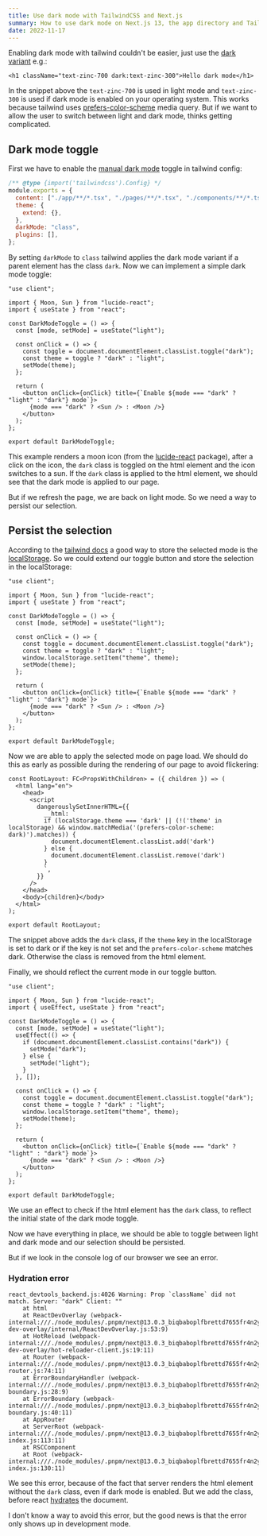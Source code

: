 ```yaml
---
title: Use dark mode with TailwindCSS and Next.js
summary: How to use dark mode on Next.js 13, the app directory and TailwindCSS
date: 2022-11-17
---
```


Enabling dark mode with tailwind couldn't be easier, just use the [dark variant](https://tailwindcss.com/docs/dark-mode) e.g.:

```tsx
<h1 className="text-zinc-700 dark:text-zinc-300">Hello dark mode</h1>
```

In the snippet above the `text-zinc-700` is used in light mode and
`text-zinc-300` is used if dark mode is enabled on your operating system.
This works because tailwind uses [prefers-color-scheme](https://developer.mozilla.org/en-US/docs/Web/CSS/@media/prefers-color-scheme) media query.
But if we want to allow the user to switch between light and dark mode,
thinks getting complicated.

## Dark mode toggle

First we have to enable the [manual dark mode](https://tailwindcss.com/docs/dark-mode#toggling-dark-mode-manually) toggle in tailwind config:

```js tailwind.config.mjs focus=7
/** @type {import('tailwindcss').Config} */
module.exports = {
  content: ["./app/**/*.tsx", "./pages/**/*.tsx", "./components/**/*.tsx"],
  theme: {
    extend: {},
  },
  darkMode: "class",
  plugins: [],
};
```

By setting `darkMode` to `class` tailwind applies the dark mode variant if a parent element has the class `dark`.
Now we can implement a simple dark mode toggle:

```tsx components/DarkModeToggle.tsx
"use client";

import { Moon, Sun } from "lucide-react";
import { useState } from "react";

const DarkModeToggle = () => {
  const [mode, setMode] = useState("light");

  const onClick = () => {
    const toggle = document.documentElement.classList.toggle("dark");
    const theme = toggle ? "dark" : "light";
    setMode(theme);
  };

  return (
    <button onClick={onClick} title={`Enable ${mode === "dark" ? "light" : "dark"} mode`}>
      {mode === "dark" ? <Sun /> : <Moon />}
    </button>
  );
};

export default DarkModeToggle;
```

This example renders a moon icon (from the [lucide-react](https://lucide.dev/docs/lucide-react) package),
after a click on the icon, the `dark` class is toggled on the html element and the icon switches to a sun.
If the `dark` class is applied to the html element, we should see that the dark mode is applied to our page.

But if we refresh the page, we are back on light mode.
So we need a way to persist our selection.

## Persist the selection

According to the [tailwind docs](https://tailwindcss.com/docs/dark-mode#supporting-system-preference-and-manual-selection) a good way to store the selected mode is the [localStorage](https://developer.mozilla.org/en-US/docs/Web/API/Window/localStorage).
So we could extend our toggle button and store the selection in the localStorage:

```tsx components/DarkModeToggle.tsx focus=12
"use client";

import { Moon, Sun } from "lucide-react";
import { useState } from "react";

const DarkModeToggle = () => {
  const [mode, setMode] = useState("light");

  const onClick = () => {
    const toggle = document.documentElement.classList.toggle("dark");
    const theme = toggle ? "dark" : "light";
    window.localStorage.setItem("theme", theme);
    setMode(theme);
  };

  return (
    <button onClick={onClick} title={`Enable ${mode === "dark" ? "light" : "dark"} mode`}>
      {mode === "dark" ? <Sun /> : <Moon />}
    </button>
  );
};

export default DarkModeToggle;
```

Now we are able to apply the selected mode on page load.
We should do this as early as possible during the rendering of our page to avoid flickering:

```tsx app/layout.tsx focus=4:14
const RootLayout: FC<PropsWithChildren> = ({ children }) => (
  <html lang="en">
    <head>
      <script
        dangerouslySetInnerHTML={{
          __html: `
          if (localStorage.theme === 'dark' || (!('theme' in localStorage) && window.matchMedia('(prefers-color-scheme: dark)').matches)) {
            document.documentElement.classList.add('dark')
          } else {
            document.documentElement.classList.remove('dark')
          }
          `,
        }}
      />
    </head>
    <body>{children}</body>
  </html>
);

export default RootLayout;
```

The snippet above adds the `dark` class,
if the `theme` key in the localStorage is set to dark or
if the key is not set and the `prefers-color-scheme` matches dark.
Otherwise the class is removed from the html element.

Finally, we should reflect the current mode in our toggle button.

```tsx components/DarkModeToggle.tsx focus=8:15
"use client";

import { Moon, Sun } from "lucide-react";
import { useEffect, useState } from "react";

const DarkModeToggle = () => {
  const [mode, setMode] = useState("light");
  useEffect(() => {
    if (document.documentElement.classList.contains("dark")) {
      setMode("dark");
    } else {
      setMode("light");
    }
  }, []);

  const onClick = () => {
    const toggle = document.documentElement.classList.toggle("dark");
    const theme = toggle ? "dark" : "light";
    window.localStorage.setItem("theme", theme);
    setMode(theme);
  };

  return (
    <button onClick={onClick} title={`Enable ${mode === "dark" ? "light" : "dark"} mode`}>
      {mode === "dark" ? <Sun /> : <Moon />}
    </button>
  );
};

export default DarkModeToggle;
```
We use an effect to check if the html element has the `dark` class,
to reflect the initial state of the dark mode toggle.

Now we have everything in place,
we should be able to toggle between light and dark mode and
our selection should be persisted.

But if we look in the console log of our browser we see an error.

### Hydration error

```text
react_devtools_backend.js:4026 Warning: Prop `className` did not match. Server: "dark" Client: ""
    at html
    at ReactDevOverlay (webpack-internal:///./node_modules/.pnpm/next@13.0.3_biqbaboplfbrettd7655fr4n2y/node_modules/next/dist/client/components/react-dev-overlay/internal/ReactDevOverlay.js:53:9)
    at HotReload (webpack-internal:///./node_modules/.pnpm/next@13.0.3_biqbaboplfbrettd7655fr4n2y/node_modules/next/dist/client/components/react-dev-overlay/hot-reloader-client.js:19:11)
    at Router (webpack-internal:///./node_modules/.pnpm/next@13.0.3_biqbaboplfbrettd7655fr4n2y/node_modules/next/dist/client/components/app-router.js:74:11)
    at ErrorBoundaryHandler (webpack-internal:///./node_modules/.pnpm/next@13.0.3_biqbaboplfbrettd7655fr4n2y/node_modules/next/dist/client/components/error-boundary.js:28:9)
    at ErrorBoundary (webpack-internal:///./node_modules/.pnpm/next@13.0.3_biqbaboplfbrettd7655fr4n2y/node_modules/next/dist/client/components/error-boundary.js:40:11)
    at AppRouter
    at ServerRoot (webpack-internal:///./node_modules/.pnpm/next@13.0.3_biqbaboplfbrettd7655fr4n2y/node_modules/next/dist/client/app-index.js:113:11)
    at RSCComponent
    at Root (webpack-internal:///./node_modules/.pnpm/next@13.0.3_biqbaboplfbrettd7655fr4n2y/node_modules/next/dist/client/app-index.js:130:11)
```

We see this error,
because of the fact that server renders the html element without the `dark` class,
even if dark mode is enabled.
But we add the class, before react [hydrates](https://beta.reactjs.org/apis/react-dom/hydrate) the document.

I don't know a way to avoid this error,
but the good news is that the error only shows up in development mode.
